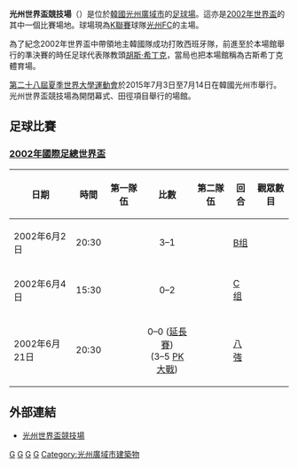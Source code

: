 {{Infobox 體育場館
| stadium_name     = 光州世界盃競技場<br/>광주월드컵경기장<br />Gwangju World Cup Stadium
| nickname         = 古斯希丁克體育場<br />Guus Hiddink Stadium
| image            = File:Gwangju World Cup Stadium.jpg
| former_names     = 
| location         = {{KOR}}[[光州廣域市|光州廣域市]][[西區_(光州廣域市)|西區]]錦華路240號
| opened           = 2001年9月
| architect        = Space Group of Korea. 
| tenants          = [[光州尚武|光州尚武]] (2003~2010)<br />[[光州FC|光州FC]] (2011~)
| seating_capacity = 44,118
}}
'''光州世界盃競技場'''（{{朝|'''광주월드컵경기장'''|光州월드컵競技場|罗=Gwangju Woldeukeop Gyeonggijang}}）是位於[[韓國|韓國]][[光州廣域市|光州廣域市]]的[[足球場|足球場]]。這亦是[[2002年世界盃|2002年世界盃]]的其中一個比賽場地。球場現為[[K聯賽|K聯賽]]球隊[[光州FC|光州FC]]的主場。

為了紀念2002年世界盃中帶領地主韓國隊成功打敗西班牙隊，前進至於本場館舉行的準決賽的時任足球代表隊教頭[[胡斯·希丁克|胡斯·希丁克]]，當局也把本場館稱為古斯希丁克體育場。

[[2015年夏季世界大學運動會|第二十八屆夏季世界大學運動會]]於2015年7月3日至7月14日在韓國光州市舉行。光州世界盃競技場為開閉幕式、田徑項目舉行的場館。

== 足球比賽 ==
=== [[2002年國際足總世界盃|2002年國際足總世界盃]] ===
{| class="wikitable" style="text-align: left;" 
|-
!日期
!時間
!第一隊伍
!比數
!第二隊伍
!回合
!觀眾數目
|-
|2002年6月2日||20:30||{{fb|ESP}} ||style="text-align:center;"|3–1||{{fb|SVN}}||[[2002年國際足協世界盃B組|B组]] ||style="text-align:center;"|
|-
|2002年6月4日||15:30||{{fb|CHN}}||style="text-align:center;"|0–2||{{fb|CRC}} ||[[2002年國際足協世界盃C組|C组]] ||style="text-align:center;"|
|-
|2002年6月21日||20:30||{{fb|ESP}} ||style="text-align:center;"|0–0 ([[延長賽|延長賽]])<br>(3–5 [[PK大戰|PK大戰]])||{{fb|KOR}}||[[2002年國際足協世界盃淘汰賽|八強]] ||style="text-align:center;"|
|}

== 外部連結 ==
* [http://worldcup.gjcity.net/ 光州世界盃競技場]{{Wayback|url=http://worldcup.gjcity.net/ |date=20080512225000 }}{{ko icon}}

{{s-start}}
{{succession box
  | before = [[喀山體育場|喀山體育場]] <br> [[喀山|喀山]]
  | title  = [[世界大學生運動會|夏季世界大學生運動會]]<br>開閉幕式
  | years  = [[2015年夏季世界大學運動會|2015]]
  | after  = [[臺北田徑場|臺北田徑場]] <br> [[臺北市|臺北]]
}}
{{s-end}}
{{coord|35|08|01.2|N|126|52|29.5|E|region:KR_type:landmark|display=title}}

{{2002 FIFA World Cup stadiums}}

{{portal bar|韓國|光州|建築|體育|足球}}

[[Category:2001年韩国建立|G]]
[[Category:2001年完工體育場館|G]]
[[Category:2002年世界盃足球場_(韓國)|G]]
[[Category:西區_(光州廣域市)|G]]
[[Category:光州廣域市建築物|Category:光州廣域市建築物]]